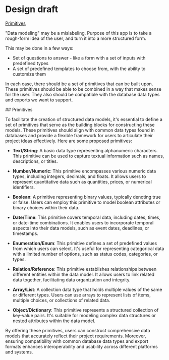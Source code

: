 
# Design draft

<a href="#primitives">Primitives</a>

"Data modeling" may be a mislabeling. Purpose of this app is to take a rough-form idea of the user,
and turn it into a more structured form.

This may be done in a few ways:
- Set of questions to answer - like a form with a set of inputs with predefined types
- A set of predefined templates to choose from, with the ability to customize them

In each case, there should be a set of primitives that can be built upon. These primitives should be
able to be combined in a way that makes sense for the user. They also should be compatible with the
database data types and exports we want to support.

<section id="primitives">
## Primitives

To facilitate the creation of structured data models, it's essential to define a set of primitives
that serve as the building blocks for constructing these models. These primitives should align
with common data types found in databases and provide a flexible framework for users to articulate
their project ideas effectively. Here are some proposed primitives:

- **Text/String**: A basic data type representing alphanumeric characters.
This primitive can be used to capture textual information such as names, descriptions, or titles.

- **Number/Numeric**: This primitive encompasses various numeric data types,
including integers, decimals, and floats.
It allows users to represent quantitative data such as quantities, prices, or numerical identifiers.

- **Boolean**: A primitive representing binary values,
typically denoting true or false. Users can employ this primitive
to model boolean attributes or binary choices within their data.

- **Date/Time**: This primitive covers temporal data, including dates,
times, or date-time combinations. It enables users to incorporate temporal
aspects into their data models, such as event dates, deadlines, or timestamps.

- **Enumeration/Enum**: This primitive defines a set of predefined values
from which users can select. It's useful for representing categorical data with
a limited number of options, such as status codes, categories, or types.

- **Relation/Reference**: This primitive establishes relationships between
different entities within the data model. It allows users to link related data together,
facilitating data organization and integrity.

- **Array/List**: A collection data type that holds multiple values of the same or different types.
Users can use arrays to represent lists of items, multiple choices, or collections of related data.

- **Object/Dictionary**: This primitive represents a structured collection of key-value pairs.
It's suitable for modeling complex data structures or nested attributes within the data model.

By offering these primitives, users can construct comprehensive data models that
accurately reflect their project requirements. Moreover, ensuring compatibility
with common database data types and export formats enhances
interoperability and usability across different platforms and systems.
</section>
